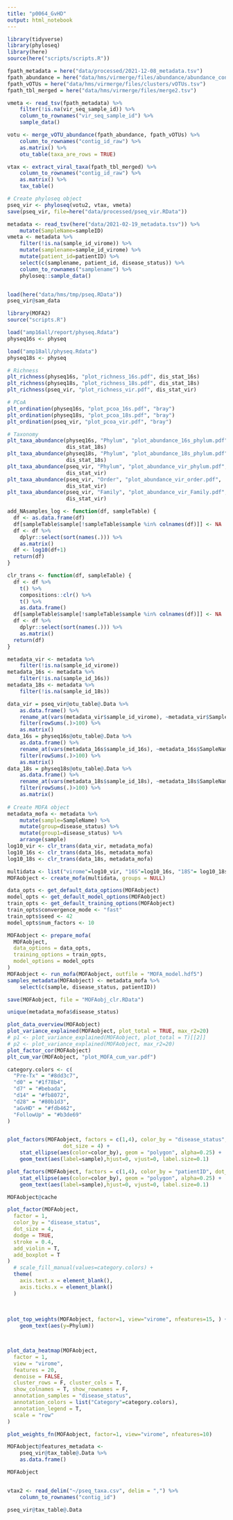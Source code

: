 ```yaml
---
title: "p0064_GvHD"
output: html_notebook
---
```



```r
library(tidyverse)
library(phyloseq)
library(here)
source(here("scripts/scripts.R"))

fpath_metadata = here("data/processed/2021-12-08_metadata.tsv")
fpath_abundance = here("data/hms/virmerge/files/abundance/abundance_contigs_count.tsv")
fpath_vOTUs = here("data/hms/virmerge/files/clusters/vOTUs.tsv")
fpath_tbl_merged = here("data/hms/virmerge/files/merge2.tsv")

vmeta <- read_tsv(fpath_metadata) %>% 
    filter(!is.na(vir_seq_sample_id)) %>% 
    column_to_rownames("vir_seq_sample_id") %>% 
    sample_data()

votu <- merge_vOTU_abundance(fpath_abundance, fpath_vOTUs) %>% 
    column_to_rownames("contig_id_raw") %>% 
    as.matrix() %>% 
    otu_table(taxa_are_rows = TRUE)

vtax <- extract_viral_taxa(fpath_tbl_merged) %>%
    column_to_rownames("contig_id_raw") %>% 
    as.matrix() %>% 
    tax_table()

# Create phyloseq object
pseq_vir <- phyloseq(votu2, vtax, vmeta)
save(pseq_vir, file=here("data/processed/pseq_vir.RData"))
```



```r

metadata <- read_tsv(here("data/2021-02-19_metadata.tsv")) %>% 
    mutate(SampleName=sampleID)
vmeta <- metadata %>% 
    filter(!is.na(sample_id_virome)) %>% 
    mutate(samplename=sample_id_virome) %>% 
    mutate(patient_id=patientID) %>% 
    select(c(samplename, patient_id, disease_status)) %>% 
    column_to_rownames("samplename") %>% 
    phyloseq::sample_data()


load(here("data/hms/tmp/pseq.RData"))
pseq_vir@sam_data
```


```r
library(MOFA2)
source("scripts.R")

load("amp16all/report/physeq.Rdata")
physeq16s <- physeq

load("amp18all/physeq.Rdata")
physeq18s <- physeq

# Richness
plt_richness(physeq16s, "plot_richness_16s.pdf", dis_stat_16s)
plt_richness(physeq18s, "plot_richness_18s.pdf", dis_stat_18s)
plt_richness(pseq_vir, "plot_richness_vir.pdf", dis_stat_vir)

# PCoA
plt_ordination(physeq16s, "plot_pcoa_16s.pdf", "bray")
plt_ordination(physeq18s, "plot_pcoa_18s.pdf", "bray")
plt_ordination(pseq_vir, "plot_pcoa_vir.pdf", "bray")

# Taxonomy
plt_taxa_abundance(physeq16s, "Phylum", "plot_abundance_16s_phylum.pdf",
                   dis_stat_18s)
plt_taxa_abundance(physeq18s, "Phylum", "plot_abundance_18s_phylum.pdf", 
                   dis_stat_18s)
plt_taxa_abundance(pseq_vir, "Phylum", "plot_abundance_vir_phylum.pdf", 
                   dis_stat_vir)
plt_taxa_abundance(pseq_vir, "Order", "plot_abundance_vir_order.pdf", 
                   dis_stat_vir)
plt_taxa_abundance(pseq_vir, "Family", "plot_abundance_vir_Family.pdf", 
                   dis_stat_vir)
```

```r
add_NAsamples_log <- function(df, sampleTable) {
  df <- as.data.frame(df)
  df[sampleTable$sample[!sampleTable$sample %in% colnames(df)]] <- NA
  df <- df %>%
    dplyr::select(sort(names(.))) %>%
    as.matrix()
  df <- log10(df+1)
  return(df)
}

clr_trans <- function(df, sampleTable) {
  df <- df %>%
    t() %>% 
    compositions::clr() %>% 
    t() %>% 
    as.data.frame()
  df[sampleTable$sample[!sampleTable$sample %in% colnames(df)]] <- NA
  df <- df %>% 
    dplyr::select(sort(names(.))) %>% 
    as.matrix()
  return(df)
}

metadata_vir <- metadata %>% 
    filter(!is.na(sample_id_virome))
metadata_16s <- metadata %>% 
    filter(!is.na(sample_id_16s))
metadata_18s <- metadata %>% 
    filter(!is.na(sample_id_18s))

data_vir = pseq_vir@otu_table@.Data %>% 
    as.data.frame() %>% 
    rename_at(vars(metadata_vir$sample_id_virome), ~metadata_vir$SampleName) %>% 
    filter(rowSums(.)>100) %>%
    as.matrix()
data_16s = physeq16s@otu_table@.Data %>% 
    as.data.frame() %>% 
    rename_at(vars(metadata_16s$sample_id_16s), ~metadata_16s$SampleName) %>% 
    filter(rowSums(.)>100) %>% 
    as.matrix()
data_18s = physeq18s@otu_table@.Data %>% 
    as.data.frame() %>% 
    rename_at(vars(metadata_18s$sample_id_18s), ~metadata_18s$SampleName) %>% 
    filter(rowSums(.)>100) %>% 
    as.matrix()
    
# Create MOFA object
metadata_mofa <- metadata %>% 
    mutate(sample=SampleName) %>% 
    mutate(group=disease_status) %>%
    mutate(group1=disease_status) %>%
    arrange(sample)
log10_vir <- clr_trans(data_vir, metadata_mofa)
log10_16s <- clr_trans(data_16s, metadata_mofa)
log10_18s <- clr_trans(data_18s, metadata_mofa)

multidata <- list("virome"=log10_vir, "16S"=log10_16s, "18S"= log10_18s)
MOFAobject <- create_mofa(multidata, groups = NULL)

data_opts <- get_default_data_options(MOFAobject)
model_opts <- get_default_model_options(MOFAobject)
train_opts <- get_default_training_options(MOFAobject)
train_opts$convergence_mode <- "fast"
train_opts$seed <- 42
model_opts$num_factors <- 10

MOFAobject <- prepare_mofa(
  MOFAobject, 
  data_options = data_opts,
  training_options = train_opts,
  model_options = model_opts
)
MOFAobject <- run_mofa(MOFAobject, outfile = "MOFA_model.hdf5")
samples_metadata(MOFAobject) <- metadata_mofa %>% 
    select(c(sample, disease_status, patientID))

save(MOFAobject, file = "MOFAobj_clr.RData")

unique(metadata_mofa$disease_status)
```

```r
plot_data_overview(MOFAobject)
plot_variance_explained(MOFAobject, plot_total = TRUE, max_r2=20)
# p1 <- plot_variance_explained(MOFAobject, plot_total = T)[[2]]
# p2 <- plot_variance_explained(MOFAobject, max_r2=20)
plot_factor_cor(MOFAobject)
plt_cum_var(MOFAobject, "plot_MOFA_cum_var.pdf")

category.colors <- c(
  "Pre-Tx" = "#8dd3c7", 
  "d0" = "#1f78b4",
  "d7" = "#bebada",
  "d14" = "#fb8072",
  "d28" = "#80b1d3",
  "aGvHD" = "#fdb462",
  "FollowUp" = "#b3de69"
)


plot_factors(MOFAobject, factors = c(1,4), color_by = "disease_status",
                  dot_size = 4) +
    stat_ellipse(aes(color=color_by), geom = "polygon", alpha=0.25) +
    geom_text(aes(label=sample),hjust=0, vjust=0, label.size=0.1)

plot_factors(MOFAobject, factors = c(1,4), color_by = "patientID", dot_size = 4) +
    stat_ellipse(aes(color=color_by), geom = "polygon", alpha=0.25) +
    geom_text(aes(label=sample),hjust=0, vjust=0, label.size=0.1)
```

```r
MOFAobject@cache
```



```r
plot_factor(MOFAobject, 
  factor = 1, 
  color_by = "disease_status", 
  dot_size = 4,
  dodge = TRUE,
  stroke = 0.4,
  add_violin = T,
  add_boxplot = T
)
  # scale_fill_manual(values=category.colors) +
  theme(
    axis.text.x = element_blank(),
    axis.ticks.x = element_blank()
  )
  
 
  
plot_top_weights(MOFAobject, factor=1, view="virome", nfeatures=15, ) +
    geom_text(aes(y=Phylum))



plot_data_heatmap(MOFAobject, 
  factor = 1, 
  view = "virome", 
  features = 20,
  denoise = FALSE,
  cluster_rows = F, cluster_cols = T,
  show_colnames = T, show_rownames = F,
  annotation_samples = "disease_status",  
  annotation_colors = list("Category"=category.colors), 
  annotation_legend = T,
  scale = "row"
)

plot_weights_fn(MOFAobject, factor=1, view="virome", nfeatures=10)

MOFAobject@features_metadata <- 
    pseq_vir@tax_table@.Data %>% 
    as.data.frame()

MOFAobject


vtax2 <- read_delim("~/pseq_taxa.csv", delim = ",") %>% 
    column_to_rownames("contig_id")

pseq_vir@tax_table@.Data
```

